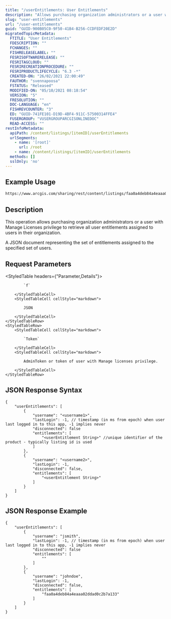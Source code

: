 ```yaml
---
title: "/userEntitlements: User Entitlements"
description: "Allows purchasing organization administrators or a user with Manage license privilege to retrieve all user entitlements assigned to their organization users."
slug: "user-entitlements"
url: "/user-entitlements"
guid: "GUID-900B05C0-9F50-41B4-B256-CCDFEDF20E2D"
migratedTopicMetadata:
  FTITLE: "User Entitlements"
  FDESCRIPTION: ""
  FCHANGES: ""
  FISHRELEASELABEL: ""
  FESRISOFTWARERELEASE: ""
  FESRITAGCLOUD: ""
  FESRIRECREATIONPROCEDURE: ""
  FESRIPRODUCTLIFECYCLE: "6.3 -*"
  CREATED-ON: "26/02/2021 22:00:49"
  FAUTHOR: "svennapoosa"
  FSTATUS: "Released"
  MODIFIED-ON: "05/10/2021 08:18:54"
  VERSION: "5"
  FRESOLUTION: ""
  DOC-LANGUAGE: "en"
  FISHREVCOUNTER: "3"
  ED: "GUID-741FE101-D19D-4BF4-911C-57500314FFE4"
  FUSERGROUP: "VUSERGROUPARCGISONLINEDOC"
  READ-ACCESS: ""
restInfoMetadata:
  apiPath: /content/listings/[itemID]/userEntitlements
  urlSegments:
    - name: '[root]'
      url: /root
    - name: /content/listings/[itemID]/userEntitlements
  methods: []
  sslOnly: 'no'
---
```


## Example Usage

```markdown
https://www.arcgis.com/sharing/rest/content/listings/faa0a4deb84a4eaaa02ddad0c2b7a133/userEntitlements?f=json
``` 

## Description

This operation allows purchasing organization administrators or a user with Manage Licenses privilege to retrieve all user entitlements assigned to users in their organization.

A JSON document representing the set of entitlements assigned to the specified set of users.

## Request Parameters 

<StyledTable headers={"Parameter,Details"}>
    <StyledTableRow>
        <StyledTableCell cellStyle="markdown">

            `f` 

        </StyledTableCell>
        <StyledTableCell cellStyle="markdown">

            JSON

        </StyledTableCell>
    </StyledTableRow>
    <StyledTableRow>
        <StyledTableCell cellStyle="markdown">

            `Token` 

        </StyledTableCell>
        <StyledTableCell cellStyle="markdown">

            AdminToken or token of user with Manage licenses privilege.

        </StyledTableCell>
    </StyledTableRow>
</StyledTable>

## JSON Response Syntax

```other
{
    "userEntitlements": [
        {
            "username": "<username1>",
            "lastLogin": -1, // timestamp (in ms from epoch) when user last logged in to this app, -1 implies never
            "disconnected": false
            "entitlements": [
                "<userEntitlement String>" //unique identifier of the product - typically listing id is used
            ]
        },
        {
            "username": "<username2>",
            "lastLogin": -1,
            "disconnected": false,
            "entitlements": [
                "<userEntitlement String>"
            ]
        }
    ]
}
```

## JSON Response Example

```other
{
    "userEntitlements": [
        {
            "username": "jsmith",
            "lastLogin": -1, // timestamp (in ms from epoch) when user last logged in to this app, -1 implies never
            "disconnected": false
            "entitlements": [
                ""
            ]
        },
        {
            "username": "johndoe",
            "lastLogin": -1,
            "disconnected": false,
            "entitlements": [
                "faa0a4deb84a4eaaa02ddad0c2b7a133"
            ]
        }
    ]
}
```

 
